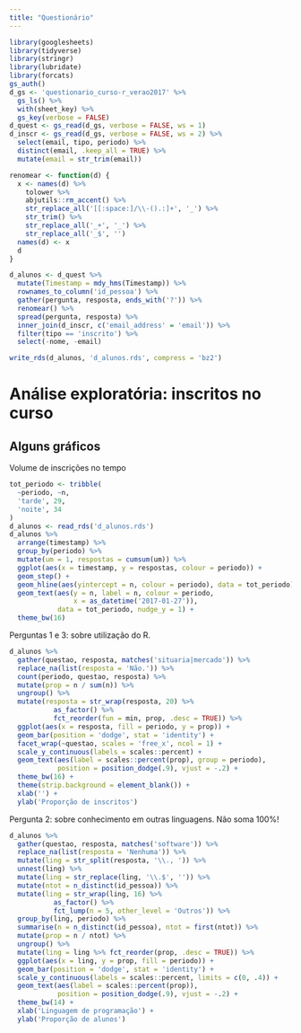 ```yaml
---
title: "Questionário"
---
```


```r
library(googlesheets)
library(tidyverse)
library(stringr)
library(lubridate)
library(forcats)
gs_auth()
d_gs <- 'questionario_curso-r_verao2017' %>% 
  gs_ls() %>% 
  with(sheet_key) %>% 
  gs_key(verbose = FALSE)
d_quest <- gs_read(d_gs, verbose = FALSE, ws = 1)
d_inscr <- gs_read(d_gs, verbose = FALSE, ws = 2) %>% 
  select(email, tipo, periodo) %>% 
  distinct(email, .keep_all = TRUE) %>% 
  mutate(email = str_trim(email))

renomear <- function(d) {
  x <- names(d) %>%
    tolower %>%
    abjutils::rm_accent() %>%
    str_replace_all('[[:space:]/\\-().:]+', '_') %>%
    str_trim() %>% 
    str_replace_all('_+', '_') %>% 
    str_replace_all('_$', '')
  names(d) <- x
  d
}

d_alunos <- d_quest %>%
  mutate(Timestamp = mdy_hms(Timestamp)) %>% 
  rownames_to_column('id_pessoa') %>% 
  gather(pergunta, resposta, ends_with('?')) %>% 
  renomear() %>% 
  spread(pergunta, resposta) %>% 
  inner_join(d_inscr, c('email_address' = 'email')) %>% 
  filter(tipo == 'inscrito') %>% 
  select(-nome, -email)

write_rds(d_alunos, 'd_alunos.rds', compress = 'bz2')
```

# Análise exploratória: inscritos no curso {#set-up}

## Alguns gráficos

Volume de inscrições no tempo

```r
tot_periodo <- tribble(
  ~periodo, ~n,
  'tarde', 29,
  'noite', 34
)
d_alunos <- read_rds('d_alunos.rds')
d_alunos %>% 
  arrange(timestamp) %>% 
  group_by(periodo) %>% 
  mutate(um = 1, respostas = cumsum(um)) %>% 
  ggplot(aes(x = timestamp, y = respostas, colour = periodo)) +
  geom_step() +
  geom_hline(aes(yintercept = n, colour = periodo), data = tot_periodo) +
  geom_text(aes(y = n, label = n, colour = periodo, 
                x = as_datetime('2017-01-27')), 
            data = tot_periodo, nudge_y = 1) +
  theme_bw(16)
```

Perguntas 1 e 3: sobre utilização do R.

```r
d_alunos %>% 
  gather(questao, resposta, matches('situaria|mercado')) %>% 
  replace_na(list(resposta = 'Não.')) %>% 
  count(periodo, questao, resposta) %>% 
  mutate(prop = n / sum(n)) %>% 
  ungroup() %>% 
  mutate(resposta = str_wrap(resposta, 20) %>% 
           as_factor() %>% 
           fct_reorder(fun = min, prop, .desc = TRUE)) %>% 
  ggplot(aes(x = resposta, fill = periodo, y = prop)) +
  geom_bar(position = 'dodge', stat = 'identity') +
  facet_wrap(~questao, scales = 'free_x', ncol = 1) +
  scale_y_continuous(labels = scales::percent) +
  geom_text(aes(label = scales::percent(prop), group = periodo), 
            position = position_dodge(.9), vjust = -.2) +
  theme_bw(16) +
  theme(strip.background = element_blank()) +
  xlab('') +
  ylab('Proporção de inscritos')
```

Pergunta 2: sobre conhecimento em outras linguagens. Não soma 100%!

```r
d_alunos %>% 
  gather(questao, resposta, matches('software')) %>% 
  replace_na(list(resposta = 'Nenhuma')) %>% 
  mutate(ling = str_split(resposta, '\\., ')) %>% 
  unnest(ling) %>% 
  mutate(ling = str_replace(ling, '\\.$', '')) %>%
  mutate(ntot = n_distinct(id_pessoa)) %>% 
  mutate(ling = str_wrap(ling, 16) %>% 
           as_factor() %>% 
           fct_lump(n = 5, other_level = 'Outros')) %>%
  group_by(ling, periodo) %>% 
  summarise(n = n_distinct(id_pessoa), ntot = first(ntot)) %>% 
  mutate(prop = n / ntot) %>% 
  ungroup() %>% 
  mutate(ling = ling %>% fct_reorder(prop, .desc = TRUE)) %>% 
  ggplot(aes(x = ling, y = prop, fill = periodo)) +
  geom_bar(position = 'dodge', stat = 'identity') +
  scale_y_continuous(labels = scales::percent, limits = c(0, .4)) +
  geom_text(aes(label = scales::percent(prop)), 
            position = position_dodge(.9), vjust = -.2) +
  theme_bw(14) +
  xlab('Linguagem de programação') +
  ylab('Proporção de alunos')
```

<!-- ---------------------------------------------------------------------- -->